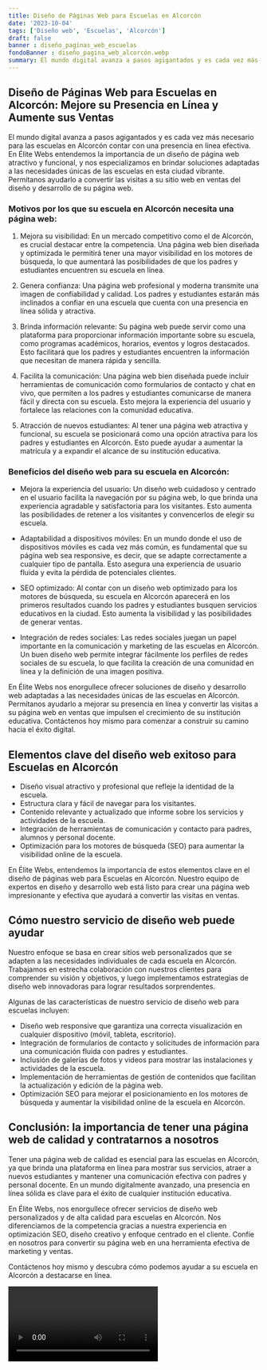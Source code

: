 ```yaml
---
title: Diseño de Páginas Web para Escuelas en Alcorcón
date: '2023-10-04'
tags: ['Diseño web', 'Escuelas', 'Alcorcón']
draft: false
banner : diseño_paginas_web_escuelas
fondoBanner : diseño_pagina_web_alcorcón.webp
summary: El mundo digital avanza a pasos agigantados y es cada vez más necesario para las escuelas en Alcorcón contar con una presencia en línea efectiva. En Élite Webs entendemos la importancia de un diseño de página web atractivo y funcional, y nos especializamos en brindar soluciones adaptadas a las necesidades únicas de las escuelas en esta ciudad vibrante. Permítanos ayudarlo a convertir las visitas a su sitio web en ventas del diseño y desarrollo de su página web.
---
```


## Diseño de Páginas Web para Escuelas en Alcorcón: Mejore su Presencia en Línea y Aumente sus Ventas

El mundo digital avanza a pasos agigantados y es cada vez más necesario para las escuelas en Alcorcón contar con una presencia en línea efectiva. En Élite Webs entendemos la importancia de un diseño de página web atractivo y funcional, y nos especializamos en brindar soluciones adaptadas a las necesidades únicas de las escuelas en esta ciudad vibrante. Permítanos ayudarlo a convertir las visitas a su sitio web en ventas del diseño y desarrollo de su página web.

### Motivos por los que su escuela en Alcorcón necesita una página web:

1. Mejora su visibilidad: En un mercado competitivo como el de Alcorcón, es crucial destacar entre la competencia. Una página web bien diseñada y optimizada le permitirá tener una mayor visibilidad en los motores de búsqueda, lo que aumentará las posibilidades de que los padres y estudiantes encuentren su escuela en línea.

2. Genera confianza: Una página web profesional y moderna transmite una imagen de confiabilidad y calidad. Los padres y estudiantes estarán más inclinados a confiar en una escuela que cuenta con una presencia en línea sólida y atractiva.

3. Brinda información relevante: Su página web puede servir como una plataforma para proporcionar información importante sobre su escuela, como programas académicos, horarios, eventos y logros destacados. Esto facilitará que los padres y estudiantes encuentren la información que necesitan de manera rápida y sencilla.

4. Facilita la comunicación: Una página web bien diseñada puede incluir herramientas de comunicación como formularios de contacto y chat en vivo, que permiten a los padres y estudiantes comunicarse de manera fácil y directa con su escuela. Esto mejora la experiencia del usuario y fortalece las relaciones con la comunidad educativa.

5. Atracción de nuevos estudiantes: Al tener una página web atractiva y funcional, su escuela se posicionará como una opción atractiva para los padres y estudiantes en Alcorcón. Esto puede ayudar a aumentar la matrícula y a expandir el alcance de su institución educativa.

### Beneficios del diseño web para su escuela en Alcorcón:

- Mejora la experiencia del usuario: Un diseño web cuidadoso y centrado en el usuario facilita la navegación por su página web, lo que brinda una experiencia agradable y satisfactoria para los visitantes. Esto aumenta las posibilidades de retener a los visitantes y convencerlos de elegir su escuela.

- Adaptabilidad a dispositivos móviles: En un mundo donde el uso de dispositivos móviles es cada vez más común, es fundamental que su página web sea responsive, es decir, que se adapte correctamente a cualquier tipo de pantalla. Esto asegura una experiencia de usuario fluida y evita la pérdida de potenciales clientes.

- SEO optimizado: Al contar con un diseño web optimizado para los motores de búsqueda, su escuela en Alcorcón aparecerá en los primeros resultados cuando los padres y estudiantes busquen servicios educativos en la ciudad. Esto aumenta la visibilidad y las posibilidades de generar ventas.

- Integración de redes sociales: Las redes sociales juegan un papel importante en la comunicación y marketing de las escuelas en Alcorcón. Un buen diseño web permite integrar fácilmente los perfiles de redes sociales de su escuela, lo que facilita la creación de una comunidad en línea y la definición de una imagen positiva.

En Élite Webs nos enorgullece ofrecer soluciones de diseño y desarrollo web adaptadas a las necesidades únicas de las escuelas en Alcorcón. Permítanos ayudarlo a mejorar su presencia en línea y convertir las visitas a su página web en ventas que impulsen el crecimiento de su institución educativa. Contáctenos hoy mismo para comenzar a construir su camino hacia el éxito digital.

<GifSeo />

<Cta />

## Elementos clave del diseño web exitoso para Escuelas en Alcorcón

- Diseño visual atractivo y profesional que refleje la identidad de la escuela.
- Estructura clara y fácil de navegar para los visitantes.
- Contenido relevante y actualizado que informe sobre los servicios y actividades de la escuela.
- Integración de herramientas de comunicación y contacto para padres, alumnos y personal docente.
- Optimización para los motores de búsqueda (SEO) para aumentar la visibilidad online de la escuela.

En Élite Webs, entendemos la importancia de estos elementos clave en el diseño de páginas web para Escuelas en Alcorcón. Nuestro equipo de expertos en diseño y desarrollo web está listo para crear una página web impresionante y efectiva que ayudará a convertir las visitas en ventas.

## Cómo nuestro servicio de diseño web puede ayudar

Nuestro enfoque se basa en crear sitios web personalizados que se adapten a las necesidades individuales de cada escuela en Alcorcón. Trabajamos en estrecha colaboración con nuestros clientes para comprender su visión y objetivos, y luego implementamos estrategias de diseño web innovadoras para lograr resultados sorprendentes.

Algunas de las características de nuestro servicio de diseño web para escuelas incluyen:

- Diseño web responsive que garantiza una correcta visualización en cualquier dispositivo (móvil, tableta, escritorio).
- Integración de formularios de contacto y solicitudes de información para una comunicación fluida con padres y estudiantes.
- Inclusión de galerías de fotos y videos para mostrar las instalaciones y actividades de la escuela.
- Implementación de herramientas de gestión de contenidos que facilitan la actualización y edición de la página web.
- Optimización SEO para mejorar el posicionamiento en los motores de búsqueda y aumentar la visibilidad online de la escuela en Alcorcón.

## Conclusión: la importancia de tener una página web de calidad y contratarnos a nosotros

Tener una página web de calidad es esencial para las escuelas en Alcorcón, ya que brinda una plataforma en línea para mostrar sus servicios, atraer a nuevos estudiantes y mantener una comunicación efectiva con padres y personal docente. En un mundo digitalmente avanzado, una presencia en línea sólida es clave para el éxito de cualquier institución educativa.

En Élite Webs, nos enorgullece ofrecer servicios de diseño web personalizados y de alta calidad para escuelas en Alcorcón. Nos diferenciamos de la competencia gracias a nuestra experiencia en optimización SEO, diseño creativo y enfoque centrado en el cliente. Confíe en nosotros para convertir su página web en una herramienta efectiva de marketing y ventas.

Contáctenos hoy mismo y descubra cómo podemos ayudar a su escuela en Alcorcón a destacarse en línea.

<Video />

<CtaBot job='Escuelas' city='Alcorcón'/>

<Gmaps query='Alcorcón+españa+maps' />